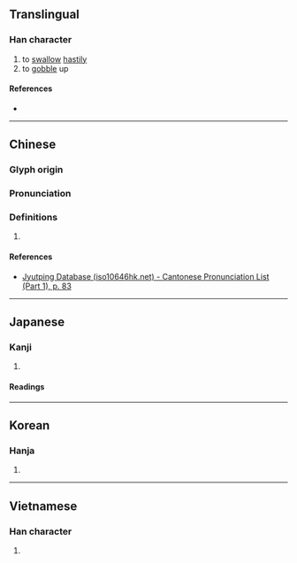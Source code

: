 {{character info}}

==Translingual==

===Han character===
{{Han char|rn=30|rad=口|as=12|sn=15|four=|canj=RYDK|ids=⿰口敦}}

# to [[swallow]] [[hastily]]
# to [[gobble]] up

====References====
* {{Han ref|kx=0208.210|dkj=04301|dj=0431.160|hdz=10685.180|uh=564B|ud=22091}}

----

==Chinese==
{{zh-forms}}

===Glyph origin===
{{Han etym}}

===Pronunciation===
{{zh-pron
|m=tūn
|c=teon1
|mc=y
|oc=y
|cat=}}

===Definitions===
{{zh-hanzi}}

# {{rfdef|zh|sort=口12}}

====References====
* [http://www.iso10646hk.net/jp/document/download.jsp Jyutping Database (iso10646hk.net) - Cantonese Pronunciation List (Part 1), p. 83]

----

==Japanese==

===Kanji===
{{ja-kanji|grade=|rs=口12}}

# {{rfdef|ja|sort=口12}}

====Readings====
{{ja-readings|on=[[とん]] (ton), [[くわく]] (kuwaku)|kun=[[たたく]] (tataku)}}

----

==Korean==

===Hanja===
{{ko-hanja|hangeul=톤|rv=ton|mr=t'on}}

# {{rfdef|ko|sort=口12}}

----

==Vietnamese==

===Han character===
{{vi-hantu|[[xôn]]|rs=口12}}

# {{rfdef|vi|sort=口12}}